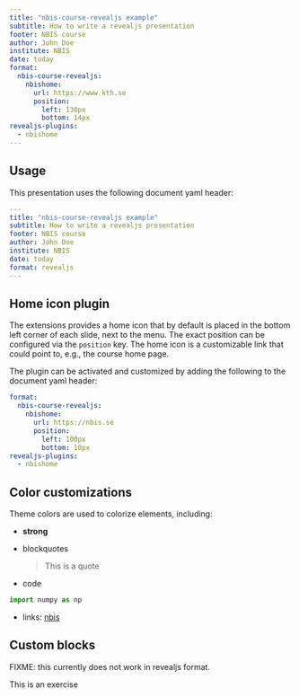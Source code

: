 ```yaml
---
title: "nbis-course-revealjs example"
subtitle: How to write a revealjs presentation
footer: NBIS course
author: John Doe
institute: NBIS
date: today
format:
  nbis-course-revealjs:
    nbishome:
      url: https://www.kth.se
      position:
        left: 130px
        bottom: 14px
revealjs-plugins:
  - nbishome
---
```


## Usage

This presentation uses the following document yaml header:

```yaml
---
title: "nbis-course-revealjs example"
subtitle: How to write a revealjs presentation
footer: NBIS course
author: John Doe
institute: NBIS
date: today
format: revealjs
---
```

## Home icon plugin

The extensions provides a home icon that by default is placed in the
bottom left corner of each slide, next to the menu. The exact position
can be configured via the `position` key. The home icon is a
customizable link that could point to, e.g., the course home page.

The plugin can be activated and customized by adding the following to
the document yaml header:

```yaml
format:
  nbis-course-revealjs:
    nbishome:
      url: https://nbis.se
      position:
        left: 100px
        bottom: 10px
revealjs-plugins:
  - nbishome
```

## Color customizations

Theme colors are used to colorize elements, including:

- **strong**

- blockquotes

    > This is a quote

- code

```python
import numpy as np
```

- links: [nbis](https://nbis.se/)

## Custom blocks

FIXME: this currently does not work in revealjs format.

:::{.callout-exercise}

This is an exercise

:::

